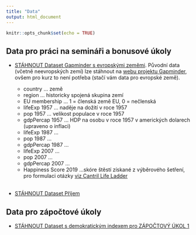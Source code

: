 ```yaml
---
title: "Data"
output: html_document
---
```


```r
knitr::opts_chunk$set(echo = TRUE)
```

## Data pro práci na semináři a bonusové úkoly

- [STÁHNOUT Dataset Gapminder s evropskými zeměmi](https://docs.google.com/spreadsheets/d/1OfcaO7OXdenoDgETpqbn-mb5sR_ncKnxgceCdanKKP0/edit?usp=sharing). Původní data (včetně neevropských zemí) lze stáhnout na [webu projektu Gapminder](https://www.gapminder.org/data/), ovšem pro kurz to není potřeba (stačí vám data pro evropské země).

  - country	... země
  - region	... historicky spojená skupina zemí
  - EU membership	... 1 = členská země EU, 0 = nečlenská
  - lifeExp 1957	... naděje na dožití v roce 1957
  - pop 1957 ... velikost populace v roce 1957	
  - gdpPercap 1957	... HDP na osobu v roce 1957 v amerických dolarech (upraveno o inflaci)
  - lifeExp 1987	... 
  - pop 1987	... 	
  - gdpPercap 1987	...
  - lifeExp 2007	...
  - pop 2007	...
  - gdpPercap 2007	...
  - Happiness Score 2019 ...skóre štěstí získané z výběrového šetření, pro formulaci otázky [viz Cantril Life Ladder](https://news.gallup.com/poll/122453/understanding-gallup-uses-cantril-scale.aspx)
</br>  
- [STÁHNOUT Dataset Příjem](https://docs.google.com/spreadsheets/d/1aYFWkbsum688xuzN-P4Z7ZYWvFaH-xVwf4utqq1STaY/edit?usp=sharing)


## Data pro zápočtové úkoly

* [STÁHNOUT Dataset s demokratickým indexem pro ZÁPOČTOVÝ ÚKOL 1](https://docs.google.com/spreadsheets/d/1RzYdIdqhahL0yXBQh2GQ6ncBgGLfHcrVEq94vJlp7k8/edit?usp=sharing)